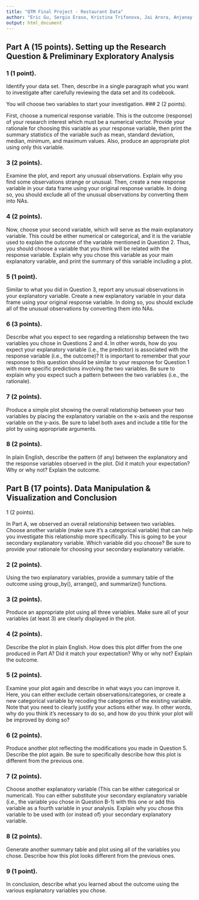 ```yaml
---
title: "QTM Final Project - Restaurant Data"
author: "Eric Gu, Sergio Eraso, Kristina Trifonova, Jai Arora, Anjanay Nangia"
output: html_document
---
```


## Part A (15 points). Setting up the Research Question & Preliminary Exploratory Analysis

### 1 (1 point). 

Identify your data set. Then, describe in a single paragraph what you want to investigate after carefully reviewing the data set and its codebook. 

You will choose two variables to start your investigation.
### 2 (2 points).  

First, choose a numerical response variable. This is the outcome (response) of your research interest which must be a numerical vector. Provide your rationale for choosing this variable as your response variable, then print the summary statistics of the variable such as mean, standard deviation, median, minimum, and maximum values. Also, produce an appropriate plot using only this variable.

### 3 (2 points). 

Examine the plot, and report any unusual observations. Explain why you find some observations strange or unusual. Then, create a new response variable in your data frame using your original response variable. In doing so, you should exclude all of the unusual observations by converting them into NAs.

### 4 (2 points). 

Now, choose your second variable, which will serve as the main explanatory variable. This could be either numerical or categorical, and it is the variable used to explain the outcome of the variable mentioned in Question 2. Thus, you should choose a variable that you think will be related with the response variable. Explain why you chose this variable as your main explanatory variable, and print the summary of this variable including a plot.  

### 5 (1 point). 

Similar to what you did in Question 3, report any unusual observations in your explanatory variable. Create a new explanatory variable in your data frame using your original response variable. In doing so, you should exclude all of the unusual observations by converting them into NAs.

### 6 (3 points). 

Describe what you expect to see regarding a relationship between the two variables you chose in Questions 2 and 4. In other words, how do you expect your explanatory variable (i.e., the predictor) is associated with the response variable (i.e., the outcome)? It is important to remember that your response to this question should be similar to your response for Question 1 with more specific predictions involving the two variables. Be sure to explain why you expect such a pattern between the two variables (i.e., the rationale). 

### 7 (2 points). 

Produce a simple plot showing the overall relationship between your two variables by placing the explanatory variable on the x-axis and the response variable on the y-axis. Be sure to label both axes and include a title for the plot by using appropriate arguments. 

### 8 (2 points). 

In plain English, describe the pattern (if any) between the explanatory and the response variables observed in the plot. Did it match your expectation? Why or why not? Explain the outcome.


## Part B (17 points). Data Manipulation & Visualization and Conclusion
1 (2 points). 

In Part A, we observed an overall relationship between two variables. Choose another variable (make sure it's a categorical variable) that can help you investigate this relationship more specifically. This is going to be your secondary explanatory variable. Which variable did you choose? Be sure to provide your rationale for choosing your secondary explanatory variable.

### 2 (2 points). 

Using the two explanatory variables, provide a summary table of the outcome using group_by(), arrange(), and summarize() functions. 

### 3 (2 points). 

Produce an appropriate plot using all three variables. Make sure all of your variables (at least 3) are clearly displayed in the plot. 

### 4 (2 points). 

Describe the plot in plain English. How does this plot differ from the one produced in Part A? Did it match your expectation? Why or why not? Explain the outcome. 

### 5 (2 points). 

Examine your plot again and describe in what ways you can improve it. Here, you can either exclude certain observations/categories, or create a new categorical variable by recoding the categories of the existing variable. Note that you need to clearly justify your actions either way. In other words, why do you think it's necessary to do so, and how do you think your plot will be improved by doing so? 

### 6 (2 points). 

Produce another plot reflecting the modifications you made in Question 5. Describe the plot again. Be sure to specifically describe how this plot is different from the previous one.

### 7 (2 points). 

Choose another explanatory variable (This can be either categorical or numerical). You can either substitute your secondary explanatory variable (i.e., the variable you chose in Question B-1) with this one or add this variable as a fourth variable in your analysis. Explain why you chose this variable to be used with (or instead of) your secondary explanatory variable.

### 8 (2 points). 

Generate another summary table and plot using all of the variables you chose. Describe how this plot looks different from the previous ones.

### 9 (1 point). 

In conclusion, describe what you learned about the outcome using the various explanatory variables you chose. 
